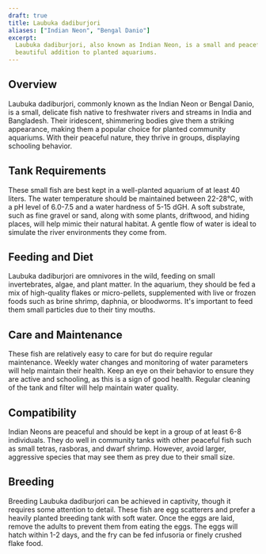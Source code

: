 ```yaml
---
draft: true
title: Laubuka dadiburjori
aliases: ["Indian Neon", "Bengal Danio"]
excerpt:
  Laubuka dadiburjori, also known as Indian Neon, is a small and peaceful fish with shimmering scales that make it a
  beautiful addition to planted aquariums.
---
```


## Overview

Laubuka dadiburjori, commonly known as the Indian Neon or Bengal Danio, is a small, delicate fish native to freshwater
rivers and streams in India and Bangladesh. Their iridescent, shimmering bodies give them a striking appearance, making
them a popular choice for planted community aquariums. With their peaceful nature, they thrive in groups, displaying
schooling behavior.

## Tank Requirements

These small fish are best kept in a well-planted aquarium of at least 40 liters. The water temperature should be
maintained between 22-28°C, with a pH level of 6.0-7.5 and a water hardness of 5-15 dGH. A soft substrate, such as fine
gravel or sand, along with some plants, driftwood, and hiding places, will help mimic their natural habitat. A gentle
flow of water is ideal to simulate the river environments they come from.

## Feeding and Diet

Laubuka dadiburjori are omnivores in the wild, feeding on small invertebrates, algae, and plant matter. In the aquarium,
they should be fed a mix of high-quality flakes or micro-pellets, supplemented with live or frozen foods such as brine
shrimp, daphnia, or bloodworms. It's important to feed them small particles due to their tiny mouths.

## Care and Maintenance

These fish are relatively easy to care for but do require regular maintenance. Weekly water changes and monitoring of
water parameters will help maintain their health. Keep an eye on their behavior to ensure they are active and schooling,
as this is a sign of good health. Regular cleaning of the tank and filter will help maintain water quality.

## Compatibility

Indian Neons are peaceful and should be kept in a group of at least 6-8 individuals. They do well in community tanks
with other peaceful fish such as small tetras, rasboras, and dwarf shrimp. However, avoid larger, aggressive species
that may see them as prey due to their small size.

## Breeding

Breeding Laubuka dadiburjori can be achieved in captivity, though it requires some attention to detail. These fish are
egg scatterers and prefer a heavily planted breeding tank with soft water. Once the eggs are laid, remove the adults to
prevent them from eating the eggs. The eggs will hatch within 1-2 days, and the fry can be fed infusoria or finely
crushed flake food.
